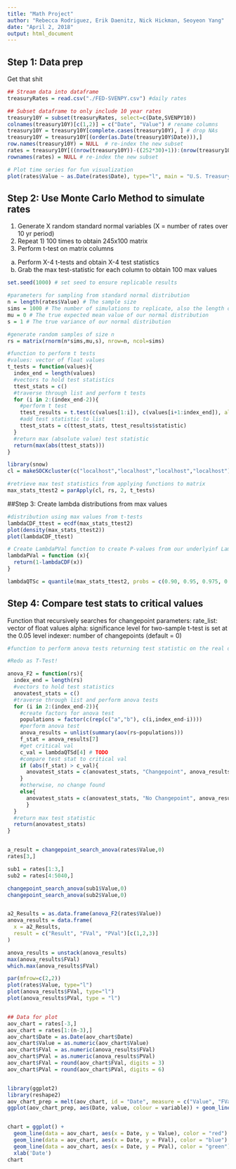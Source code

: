 ```yaml
---
title: "Math Project"
author: "Rebecca Rodriguez, Erik Daenitz, Nick Hickman, Seoyeon Yang"
date: "April 2, 2018"
output: html_document
---
```



## Step 1: Data prep
Get that shit

```r

## Stream data into dataframe
treasuryRates = read.csv("./FED-SVENPY.csv") #daily rates

## Subset dataframe to only include 10 year rates
treasury10Y = subset(treasuryRates, select=c(Date,SVENPY10))
colnames(treasury10Y)[c(1,2)] = c("Date", "Value") # rename columns
treasury10Y = treasury10Y[complete.cases(treasury10Y), ] # drop NAs
treasury10Y = treasury10Y[(order(as.Date(treasury10Y$Date))),]
row.names(treasury10Y) = NULL  # re-index the new subset
rates = treasury10Y[((nrow(treasury10Y))-((252*30)+1)):(nrow(treasury10Y)),] # take ~30 past years of treasury data, data takes a year to = 252 days per year and 30 years of past data from the latest observed value
rownames(rates) = NULL # re-index the new subset

# Plot time series for fun visualization
plot(rates$Value ~ as.Date(rates$Date), type="l", main = "U.S. Treasury 10 Year - Yield (%)", xlab = "Date" ,ylab = "Yield (%)")

```

## Step 2: Use Monte Carlo Method to simulate rates

1) Generate X random standard normal variables (X = number of rates over 10 yr period)
2) Repeat 1) 100 times to obtain 245x100 matrix
3) Perform t-test on matrix columns
  a) Perform X-4 t-tests and obtain X-4 test statistics
  b) Grab the max test-statistic for each column to obtain 100 max values

```r
set.seed(1000) # set seed to ensure replicable results

#parameters for sampling from standard normal distribution
n = length(rates$Value) # The sample size
sims = 1000 # The number of simulations to replicate, also the length of discrete values in our Lambda Distribution
mu = 0 # The true expected mean value of our normal distribution
s = 1 # The true variance of our normal distribution

#generate random samples of size n
rs = matrix(rnorm(n*sims,mu,s), nrow=n, ncol=sims)

#function to perform t tests
#values: vector of float values
t_tests = function(values){
  index_end = length(values)
  #vectors to hold test statistics
  ttest_stats = c()
  #traverse through list and perform t tests
  for (i in 2:(index_end-2)){
    #perform t test
    ttest_results = t.test(c(values[1:i]), c(values[i+1:index_end]), alternative="two.sided", var.equal=TRUE)
    #add test statistic to list
    ttest_stats = c(ttest_stats, ttest_results$statistic)
  }
  #return max (absolute value) test statistic
  return(max(abs(ttest_stats)))
}

library(snow)
cl = makeSOCKcluster(c("localhost","localhost","localhost","localhost"))

#retrieve max test statistics from applying functions to matrix
max_stats_ttest2 = parApply(cl, rs, 2, t_tests)

```


##Step 3: Create lambda distributions from max values

```r
#distribution using max values from t-tests
lambdaCDF_ttest = ecdf(max_stats_ttest2)
plot(density(max_stats_ttest2))
plot(lambdaCDF_ttest)

# Create LambdaPVal function to create P-values from our underlyinf Lambda Distribution
lambdaPVal = function (x){
  return(1-lambdaCDF(x))
} 

lambdaQTSc = quantile(max_stats_ttest2, probs = c(0.90, 0.95, 0.975, 0.99, 0.999), na.rm = FALSE, names = FALSE, type = 1)

```

## Step 4: Compare test stats to critical values
Function that recursively searches for changepoint
parameters:
rate_list: vector of float values
alpha: significance level for two-sample t-test is set at the 0.05 level
indexer: number of changepoints (default = 0)

```r
#function to perform anova tests returning test statistic on the real data

#Redo as T-Test!

anova_F2 = function(rs){
  index_end = length(rs)
  #vectors to hold test statistics
  anovatest_stats = c()
  #traverse through list and perform anova tests
  for (i in 2:(index_end-2)){
    #create factors for anova test
    populations = factor(c(rep(c("a","b"), c(i,index_end-i))))
    #perform anova test
    anova_results = unlist(summary(aov(rs~populations)))
    f_stat = anova_results[7]
    #get critical val
    c_val = lambdaQTSd[4] # TODO
    #compare test stat to critical val
    if (abs(f_stat) > c_val){ 
      anovatest_stats = c(anovatest_stats, "Changepoint", anova_results[7], anova_results[9])
    }
    #otherwise, no change found
    else{
      anovatest_stats = c(anovatest_stats, "No Changepoint", anova_results[7], anova_results[9])
      }
  }
  #return max test statistic
  return(anovatest_stats)
}


a_result = changepoint_search_anova(rates$Value,0)
rates[3,]

sub1 = rates[1:3,]
sub2 = rates[4:5040,]

changepoint_search_anova(sub1$Value,0)
changepoint_search_anova(sub2$Value,0)


a2_Results = as.data.frame(anova_F2(rates$Value))
anova_results = data.frame(
  x = a2_Results,
  result = c("Result", "FVal", "PVal")[c(1,2,3)]
)

anova_results = unstack(anova_results)
max(anova_results$FVal)
which.max(anova_results$FVal)

par(mfrow=c(2,2))
plot(rates$Value, type="l")
plot(anova_results$FVal, type="l")
plot(anova_results$PVal, type = "l")


## Data for plot
aov_chart = rates[-3,]
aov_chart = rates[1:(n-3),]
aov_chart$Date = as.Date(aov_chart$Date)
aov_chart$Value = as.numeric(aov_chart$Value)
aov_chart$FVal = as.numeric(anova_results$FVal)
aov_chart$PVal = as.numeric(anova_results$PVal)
aov_chart$FVal = round(aov_chart$FVal, digits = 3)
aov_chart$PVal = round(aov_chart$PVal, digits = 6)


library(ggplot2)
library(reshape2)
aov_chart_prep = melt(aov_chart, id = "Date", measure = c("Value", "FVal", "PVal"))
ggplot(aov_chart_prep, aes(Date, value, colour = variable)) + geom_line()


chart = ggplot() + 
  geom_line(data = aov_chart, aes(x = Date, y = Value), color = "red") + scale_y_continuous
  geom_line(data = aov_chart, aes(x = Date, y = FVal), color = "blue") + scale_y_continuous(sec.axis = sec_axis(~./1000)) +
  geom_line(data = aov_chart, aes(x = Date, y = PVal), color = "green") +
  xlab('Date')
chart


```